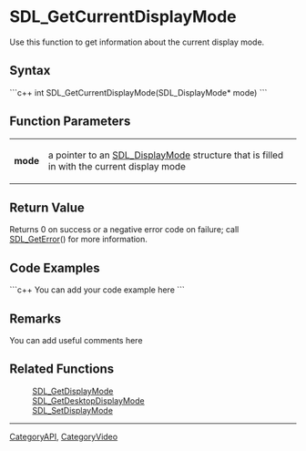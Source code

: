 <!-- pragma section-numbers off -->
<!-- pragma disable-camelcase -->

= SDL_GetCurrentDisplayMode =
Use this function to get information about the current display mode.


== Syntax ==
```c++
int SDL_GetCurrentDisplayMode(SDL_DisplayMode* mode)
```

== Function Parameters ==
{|
|'''mode'''
|a pointer to an [[SDL_DisplayMode]] structure that is filled in with the current display mode
|}

== Return Value ==
Returns 0 on success or a negative error code on failure; call [[SDL_GetError]]() for more information.

== Code Examples ==
```c++
You can add your code example here
```

== Remarks ==
You can add useful comments here

== Related Functions ==
:[[SDL_GetDisplayMode]]
:[[SDL_GetDesktopDisplayMode]]
:[[SDL_SetDisplayMode]]

----
[[CategoryAPI]], [[CategoryVideo]]
